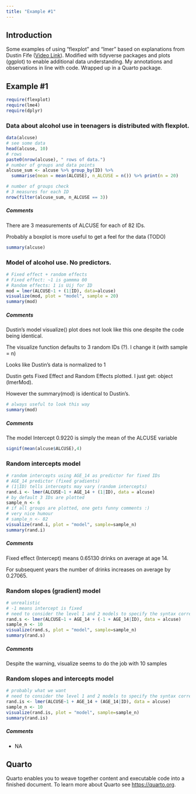 ```yaml
---
title: "Example #1"
---
```


## Introduction

Some examples of using "flexplot" and "lmer" based on explanations from Dustin Fife ([Video Link](https://www.youtube.com/watch?v=eVuQlGDZxHs&list=PL8F480DgtpW9_IT7xN1XeRF_dglZmK0nM&index=2)). Modified with tidyverse packages and plots (ggplot) to enable additional data understanding. My annotations and observations in line with code. Wrapped up in a Quarto package.

## Example #1

```r
require(flexplot)
require(lme4)
require(dplyr)
```

### Data about alcohol use in teenagers is distributed with flexplot.

```r
data(alcuse)
# see some data
head(alcuse, 10)
# rows
paste0(nrow(alcuse), " rows of data.")
# number of groups and data points
alcuse_sum <- alcuse %>% group_by(ID) %>% 
  summarise(mean = mean(ALCUSE), n_ALCUSE = n()) %>% print(n = 20)
```

```r
# number of groups check 
# 3 measures for each ID
nrow(filter(alcuse_sum, n_ALCUSE == 3))

```

##### Comments

There are 3 measurements of ALCUSE for each of 82 IDs.

Probably a boxplot is more useful to get a feel for the data (TODO)

```r
summary(alcuse)

```

### Model of alcohol use. No predictors.

```r
# Fixed effect + random effects
# Fixed effect: ~1 is gammma 00
# Random effects: 1 is Uij for ID 
mod = lmer(ALCUSE~1 + (1|ID), data=alcuse)
visualize(mod, plot = "model", sample = 20)
summary(mod)

```

##### Comments

Dustin's model visualize() plot does not look like this one despite the code being identical.

The visualize function defaults to 3 random IDs (?). I change it (with sample = n)

Looks like Dustin's data is normalized to 1

Dustin gets Fixed Effect and Random Effects plotted. I just get: object (lmerMod).

However the summary(mod) is identical to Dustin's.

```r
# always useful to look this way
summary(mod)
```

##### Comments

The model Intercept 0.9220 is simply the mean of the ALCUSE variable

```r
signif(mean(alcuse$ALCUSE),4)

```

### Random intercepts model

```r
# random intercepts using AGE_14 as predictor for fixed IDs
# AGE_14 predictor (fixed gradients)
# (1|ID) tells intercepts may vary (random intercepts)
rand.i <- lmer(ALCUSE~1 + AGE_14 + (1|ID), data = alcuse)
# by default 3 IDs are plotted
sample_n <- 6
# if all groups are plotted, one gets funny comments :)
# very nice humour
# sample_n <- 82
visualize(rand.i, plot = "model", sample=sample_n)
summary(rand.i)

```

##### Comments

Fixed effect (Intercept) means 0.65130 drinks on average at age 14.

For subsequent years the number of drinks increases on average by 0.27065.

### Random slopes (gradient) model

```r
# unrealistic 
# -1 means intercept is fixed
# need to consider the level 1 and 2 models to specify the syntax correctly
rand.s <- lmer(ALCUSE~1 + AGE_14 + (-1 + AGE_14|ID), data = alcuse)
sample_n <- 10
visualize(rand.s, plot = "model", sample=sample_n)
summary(rand.s)
```

##### Comments

Despite the warning, visualize seems to do the job with 10 samples

### Random slopes and intercepts model

```r
# probably what we want
# need to consider the level 1 and 2 models to specify the syntax correctly
rand.is <- lmer(ALCUSE~1 + AGE_14 + (AGE_14|ID), data = alcuse)
sample_n <- 10
visualize(rand.is, plot = "model", sample=sample_n)
summary(rand.is)
```

##### Comments

-   NA

## Quarto

Quarto enables you to weave together content and executable code into a finished document. To learn more about Quarto see <https://quarto.org>.

